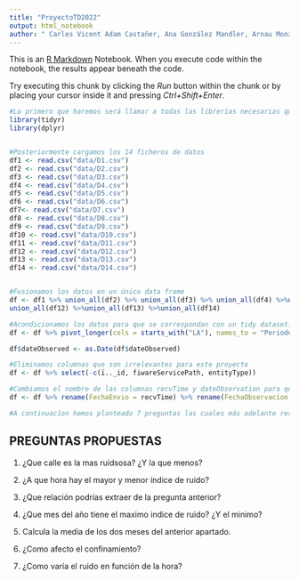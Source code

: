 ```yaml
---
title: "ProyectoTD2022"
output: html_notebook
author: " Carles Vicent Adam Castañer, Ana González Mandler, Arnau Monzó Ferragut, Ivan Alexandrov y Amparo Galvez Vilar"
---
```


This is an [R Markdown](http://rmarkdown.rstudio.com) Notebook. When you execute code within the notebook, the results appear beneath the code.

Try executing this chunk by clicking the *Run* button within the chunk or by placing your cursor inside it and pressing *Ctrl+Shift+Enter*.

```r
#Lo primero que haremos será llamar a todas las librerías necesarias que vamos a utilizar en este trabajo
library(tidyr)
library(dplyr)


#Posteriormente cargamos los 14 ficheros de datos 
df1 <- read.csv("data/D1.csv")
df2 <- read.csv("data/D2.csv")
df3 <- read.csv("data/D3.csv")
df4 <- read.csv("data/D4.csv")
df5 <- read.csv("data/D5.csv")
df6 <- read.csv("data/D6.csv")
df7<- read.csv("data/D7.csv")
df8 <- read.csv("data/D8.csv")
df9 <- read.csv("data/D9.csv")
df10 <- read.csv("data/D10.csv")
df11 <- read.csv("data/D11.csv")
df12 <- read.csv("data/D12.csv")
df13 <- read.csv("data/D13.csv")
df14 <- read.csv("data/D14.csv")


#Fusionamos los datos en un único data frame
df <- df1 %>% union_all(df2) %>% union_all(df3) %>% union_all(df4) %>%union_all(df5) %>%union_all(df6) %>%union_all(df7) %>%union_all(df8) %>%union_all(df9) %>%union_all(df10) %>%union_all(df11) %>%
union_all(df12) %>%union_all(df13) %>%union_all(df14)

#Acondicionamos los datos para que se correspondan con un tidy dataset.
df <- df %>% pivot_longer(cols = starts_with("LA"), names_to = "Periodo", values_to = "Valores", names_prefix = "/")

df$dateObserved <- as.Date(df$dateObserved)

#Eliminamos columnas que son irrelevantes para este proyecto
df <- df %>% select(-c(ï.._id, fiwareServicePath, entityType))

#Cambiamos el nombre de las columnas recvTime y dateObservation para que sea mas fácil realizar las siguientes operaciones.
df <- df %>% rename(FechaEnvio = recvTime) %>% rename(FechaObservacion = dateObserved) %>% rename(IdEntidad = entityId)

#A continuacíon hemos planteado 7 preguntas las cuales más adelante responderemos.

```

## PREGUNTAS PROPUESTAS

1.  ¿Que calle es la mas ruidsosa? ¿Y la que menos?

2.  ¿A que hora hay el mayor y menor índice de ruido?

3.  ¿Que relación podrías extraer de la pregunta anterior?

4.  ¿Que mes del año tiene el maximo indice de ruido? ¿Y el minimo?

5.  Calcula la media de los dos meses del anterior apartado.

6.  ¿Como afecto el confinamiento?

7.  ¿Como varía el ruido en función de la hora?